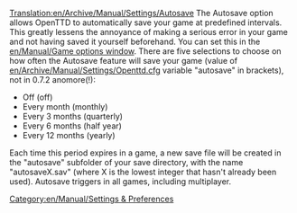 [[Translation:en/Archive/Manual/Settings/Autosave]]
The Autosave option allows OpenTTD to automatically save your game at predefined intervals. This greatly lessens the annoyance of making a serious error in your game and not having saved it yourself beforehand. You can set this in the [[en/Manual/Game options window]]. There are five selections to choose on how often the Autosave feature will save your game (value of [[en/Archive/Manual/Settings/Openttd.cfg]] variable "autosave" in brackets), not in 0.7.2 anomore(!):

* Off (off)
* Every month (monthly)
* Every 3 months (quarterly)
* Every 6 months (half year)
* Every 12 months (yearly)

Each time this period expires in a game, a new save file will be created in the "autosave" subfolder of your save directory, with the name "autosaveX.sav" (where X is the lowest integer that hasn't already been used). Autosave triggers in all games, including multiplayer.

[[Category:en/Manual/Settings & Preferences]]